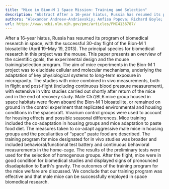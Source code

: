 ```yaml
---
title: "Mice in Bion-M 1 Space Mission: Training and Selection"
description: "Abstract After a 16-year hiatus, Russia has resumed its program of biomedical research in space, with the successful 30-day flight of the Bion-M 1 biosatellite (April 19–May 19, 2013). The principal s..."
authors: "Alexander Andreev-Andrievskiy; Anfisa Popova; Richard Boyle; Jeffrey Alberts; Boris Shenkman; Olga Vinogradova; Oleg Dolgov; Konstantin Anokhin; Darya Tsvirkun; Pavel Soldatov; Tatyana Nemirovskaya; Eugeniy Ilyin; Vladimir Sychev; Nandu Goswami"
url: https://www.ncbi.nlm.nih.gov/pmc/articles/PMC4136787/
---
```


After a 16-year hiatus, Russia has resumed its program of biomedical research in space, with the successful 30-day flight of the Bion-M 1 biosatellite (April 19–May 19, 2013). The principal species for biomedical research in this project was the mouse. This paper presents an overview of the scientific goals, the experimental design and the mouse training/selection program. The aim of mice experiments in the Bion-M 1 project was to elucidate cellular and molecular mechanisms, underlying the adaptation of key physiological systems to long-term exposure in microgravity. The studies with mice combined in vivo measurements, both in flight and post-flight (including continuous blood pressure measurement), with extensive in vitro studies carried out shortly after return of the mice and in the end of recovery study. Male C57/BL6 mice group housed in space habitats were flown aboard the Bion-M 1 biosatellite, or remained on ground in the control experiment that replicated environmental and housing conditions in the spacecraft. Vivarium control groups were used to account for housing effects and possible seasonal differences. Mice training included the co-adaptation in housing groups and mice adaptation to paste food diet. The measures taken to co-adapt aggressive male mice in housing groups and the peculiarities of “space” paste food are described. The training program for mice designated for in vivo studies was broader and included behavioral/functional test battery and continuous behavioral measurements in the home-cage. The results of the preliminary tests were used for the selection of homogenous groups. After the flight, mice were in good condition for biomedical studies and displayed signs of pronounced disadaptation to Earth's gravity. The outcomes of the training program for the mice welfare are discussed. We conclude that our training program was effective and that male mice can be successfully employed in space biomedical research.
